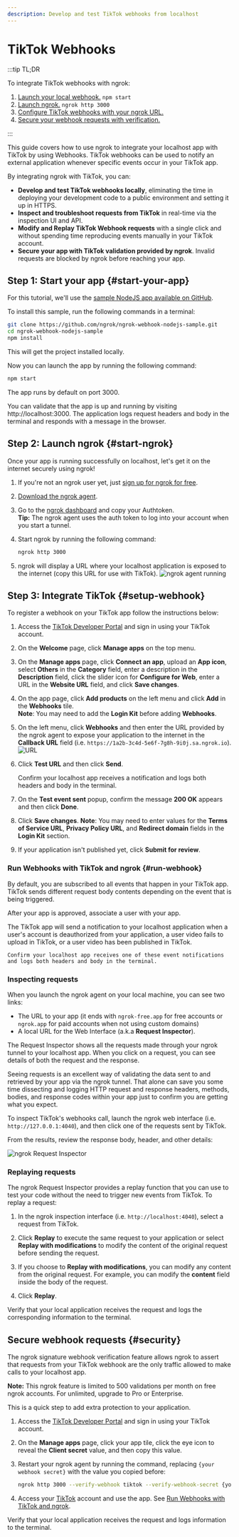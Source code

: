 ```yaml
---
description: Develop and test TikTok webhooks from localhost
---
```


# TikTok Webhooks

:::tip TL;DR

To integrate TikTok webhooks with ngrok:

1. [Launch your local webhook.](#start-your-app) `npm start`
1. [Launch ngrok.](#start-ngrok) `ngrok http 3000`
1. [Configure TikTok webhooks with your ngrok URL.](#setup-webhook)
1. [Secure your webhook requests with verification.](#security)

:::

This guide covers how to use ngrok to integrate your localhost app with TikTok by using Webhooks.
TikTok webhooks can be used to notify an external application whenever specific events occur in your TikTok app.

By integrating ngrok with TikTok, you can:

- **Develop and test TikTok webhooks locally**, eliminating the time in deploying your development code to a public environment and setting it up in HTTPS.
- **Inspect and troubleshoot requests from TikTok** in real-time via the inspection UI and API.
- **Modify and Replay TikTok Webhook requests** with a single click and without spending time reproducing events manually in your TikTok account.
- **Secure your app with TikTok validation provided by ngrok**. Invalid requests are blocked by ngrok before reaching your app.

## **Step 1**: Start your app {#start-your-app}

For this tutorial, we'll use the [sample NodeJS app available on GitHub](https://github.com/ngrok/ngrok-webhook-nodejs-sample).

To install this sample, run the following commands in a terminal:

```bash
git clone https://github.com/ngrok/ngrok-webhook-nodejs-sample.git
cd ngrok-webhook-nodejs-sample
npm install
```

This will get the project installed locally.

Now you can launch the app by running the following command:

```bash
npm start
```

The app runs by default on port 3000.

You can validate that the app is up and running by visiting http://localhost:3000. The application logs request headers and body in the terminal and responds with a message in the browser.

## **Step 2**: Launch ngrok {#start-ngrok}

Once your app is running successfully on localhost, let's get it on the internet securely using ngrok!

1. If you're not an ngrok user yet, just [sign up for ngrok for free](https://ngrok.com/signup).

1. [Download the ngrok agent](https://ngrok.com/download).

1. Go to the [ngrok dashboard](https://dashboard.ngrok.com) and copy your Authtoken. <br />
   **Tip:** The ngrok agent uses the auth token to log into your account when you start a tunnel.
1. Start ngrok by running the following command:

   ```bash
   ngrok http 3000
   ```

1. ngrok will display a URL where your localhost application is exposed to the internet (copy this URL for use with TikTok).
   ![ngrok agent running](/img/integrations/launch_ngrok_tunnel.png)

## **Step 3**: Integrate TikTok {#setup-webhook}

To register a webhook on your TikTok app follow the instructions below:

1. Access the [TikTok Developer Portal](https://developers.tiktok.com/) and sign in using your TikTok account.

1. On the **Welcome** page, click **Manage apps** on the top menu.

1. On the **Manage apps** page, click **Connect an app**, upload an **App icon**, select **Others** in the **Category** field, enter a description in the **Description** field, click the slider icon for **Configure for Web**, enter a URL in the **Website URL** field, and click **Save changes**.

1. On the app page, click **Add products** on the left menu and click **Add** in the **Webhooks** tile.<br />
   **Note**: You may need to add the **Login Kit** before adding **Webhooks**.

1. On the left menu, click **Webhooks** and then enter the URL provided by the ngrok agent to expose your application to the internet in the **Callback URL** field (i.e. `https://1a2b-3c4d-5e6f-7g8h-9i0j.sa.ngrok.io`).
   ![URL](img/ngrok_url_configuration_tiktok.png)

1. Click **Test URL** and then click **Send**.

   Confirm your localhost app receives a notification and logs both headers and body in the terminal.

1. On the **Test event sent** popup, confirm the message **200 OK** appears and then click **Done**.

1. Click **Save changes**.
   **Note**: You may need to enter values for the **Terms of Service URL**, **Privacy Policy URL**, and **Redirect domain** fields in the **Login Kit** section.

1. If your application isn't published yet, click **Submit for review**.

### Run Webhooks with TikTok and ngrok {#run-webhook}

By default, you are subscribed to all events that happen in your TikTok app.
TikTok sends different request body contents depending on the event that is being triggered.

After your app is approved, associate a user with your app.

The TikTok app will send a notification to your localhost application when a user's account is deauthorized from your application, a user video fails to upload in TikTok, or a user video has been published in TikTok.

    Confirm your localhost app receives one of these event notifications and logs both headers and body in the terminal.

### Inspecting requests

When you launch the ngrok agent on your local machine, you can see two links:

- The URL to your app (it ends with `ngrok-free.app` for free accounts or `ngrok.app` for paid accounts when not using custom domains)
- A local URL for the Web Interface (a.k.a **Request Inspector**).

The Request Inspector shows all the requests made through your ngrok tunnel to your localhost app. When you click on a request, you can see details of both the request and the response.

Seeing requests is an excellent way of validating the data sent to and retrieved by your app via the ngrok tunnel. That alone can save you some time dissecting and logging HTTP request and response headers, methods, bodies, and response codes within your app just to confirm you are getting what you expect.

To inspect TikTok's webhooks call, launch the ngrok web interface (i.e. `http://127.0.0.1:4040`), and then click one of the requests sent by TikTok.

From the results, review the response body, header, and other details:

![ngrok Request Inspector](img/ngrok_introspection_tiktok_webhooks.png)

### Replaying requests

The ngrok Request Inspector provides a replay function that you can use to test your code without the need to trigger new events from TikTok. To replay a request:

1. In the ngrok inspection interface (i.e. `http://localhost:4040`), select a request from TikTok.

1. Click **Replay** to execute the same request to your application or select **Replay with modifications** to modify the content of the original request before sending the request.

1. If you choose to **Replay with modifications**, you can modify any content from the original request. For example, you can modify the **content** field inside the body of the request.

1. Click **Replay**.

Verify that your local application receives the request and logs the corresponding information to the terminal.

## Secure webhook requests {#security}

The ngrok signature webhook verification feature allows ngrok to assert that requests from your TikTok webhook are the only traffic allowed to make calls to your localhost app.

**Note:** This ngrok feature is limited to 500 validations per month on free ngrok accounts. For unlimited, upgrade to Pro or Enterprise.

This is a quick step to add extra protection to your application.

1. Access the [TikTok Developer Portal](https://developers.tiktok.com/) and sign in using your TikTok account.

1. On the **Manage apps** page, click your app tile, click the eye icon to reveal the **Client secret** value, and then copy this value.

1. Restart your ngrok agent by running the command, replacing `{your webhook secret}` with the value you copied before:

   ```bash
   ngrok http 3000 --verify-webhook tiktok --verify-webhook-secret {your webhook secret}
   ```

1. Access your [TikTok](https://www.tiktok.com/) account and use the app. See [Run Webhooks with TikTok and ngrok](#run-webhook).

Verify that your local application receives the request and logs information to the terminal.
